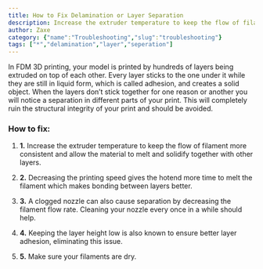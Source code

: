 ```yaml
---
title: How to Fix Delamination or Layer Separation
description: Increase the extruder temperature to keep the flow of filament more consistent and allow the material to melt and solidify together with other layers.
author: Zaxe
category: {"name":"Troubleshooting","slug":"troubleshooting"}
tags: ["*","delamination","layer","seperation"]
---
```


<Aligned>
<ColumnImage image={{imageURL:"posts/common-3d-printing-problems-and-how-to-troubleshoot-them/img/delamination-or-layer-seperation.webp",imageALT:"Delamination or Layer Seperation"}}>
In FDM 3D printing, your model is printed by hundreds of layers being extruded on top of each other. Every layer sticks to the one under it while they are still in liquid form, which is called adhesion, and creates a solid object. When the layers don’t stick together for one reason or another you will notice a separation in different parts of your print. This will completely ruin the structural integrity of your print and should be avoided.
</ColumnImage>
<br/>

<h3>How to fix:</h3>

1. <strong className="list-number">1.</strong> Increase the extruder temperature to keep the flow of filament more consistent and allow the material to melt and solidify together with other layers.

2. <strong className="list-number">2.</strong> Decreasing the printing speed gives the hotend more time to melt the filament which makes bonding between layers better.

3. <strong className="list-number">3.</strong> A clogged nozzle can also cause separation by decreasing the filament flow rate. Cleaning your nozzle every once in a while should help.

4. <strong className="list-number">4.</strong> Keeping the layer height low is also known to ensure better layer adhesion, eliminating this issue.

5. <strong className="list-number">5.</strong> Make sure your filaments are dry.
</Aligned>
